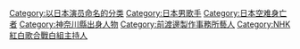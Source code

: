 {{Main}}

[[Category:以日本演员命名的分类|Category:以日本演员命名的分类]]
[[Category:日本男歌手|Category:日本男歌手]]
[[Category:日本空难身亡者|Category:日本空难身亡者]]
[[Category:神奈川縣出身人物|Category:神奈川縣出身人物]]
[[Category:前渡邊製作事務所藝人|Category:前渡邊製作事務所藝人]]
[[Category:NHK紅白歌合戰白組主持人|Category:NHK紅白歌合戰白組主持人]]